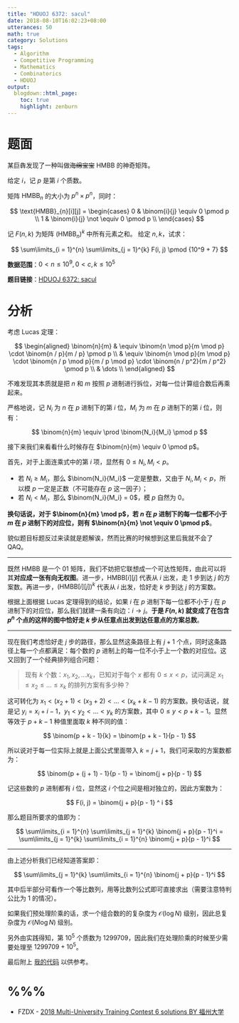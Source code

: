 ```yaml
---
title: "HDUOJ 6372: sacul"
date: 2018-08-10T16:02:23+08:00
utterances: 50
math: true
category: Solutions
tags: 
  - Algorithm
  - Competitive Programming
  - Mathematics
  - Combinatorics
  - HDUOJ
output:
  blogdown::html_page:
    toc: true
    highlight: zenburn
---
```


# 题面

某巨犇发现了一种叫做~~海绵宝宝~~ $\text{HMBB}$ 的神奇矩阵。

给定 $i$，记 $p$ 是第 $i$ 个质数。

矩阵 $\text{HMBB}_{n}$ 的大小为 $p^n \times p^n$，同时：

$$
\text{HMBB}_{n}[i][j] =
\begin{cases}
0 & \binom{i}{j} \equiv 0 \pmod p \\
1 & \binom{i}{j} \not \equiv 0 \pmod p \\
\end{cases}
$$

记 $F(n, k)$ 为矩阵 $(\text{HMBB}_n)^k$ 中所有元素之和。
给定 $n, k$，试求：

$$
\sum\limits_{i = 1}^{n} \sum\limits_{j = 1}^{k} F(i, j) \pmod {10^9 + 7}
$$

**数据范围**：$0 < n \le 10^9, 0 < c, k \le 10^5$

**题目链接**：[HDUOJ 6372: sacul](http://acm.hdu.edu.cn/showproblem.php?pid=6372)

# 分析

考虑 Lucas 定理：

$$
\begin{aligned}
\binom{n}{m} & \equiv \binom{n \mod p}{m \mod p} \cdot \binom{n / p}{m / p} \pmod p \\
 & \equiv \binom{n \mod p}{m \mod p} \cdot \binom{n / p \mod p}{m / p \mod p} \cdot \binom{n / p^2}{m / p^2} \pmod p \\
 & \dots \\
 \end{aligned}
$$

不难发现其本质就是把 $n$ 和 $m$ 按照 $p$ 进制进行拆位，对每一位计算组合数后再乘起来。

严格地说，记 $N_i$ 为 $n$ 在 $p$ 进制下的第 $i$ 位，$M_i$ 为 $m$ 在 $p$ 进制下的第 $i$ 位，则有：

$$
\binom{n}{m} \equiv \prod \binom{N_i}{M_i} \pmod p
$$

接下来我们来看看什么时候存在 $\binom{n}{m} \equiv 0 \pmod p$。

首先，对于上面连乘式中的第 $i$ 项，显然有 $0 \le N_i, M_i < p$。

- 若 $N_i \ge M_i$，那么 $\binom{N_i}{M_i}$ 一定是整数，又由于 $N_i, M_i < p$，所以模 $p$ 一定是正数（不可能存在 $p$ 这一因子）；
- 若 $N_i < M_i$，那么 $\binom{N_i}{M_i} = 0$，模 $p$ 自然为 $0$。

**换句话说，对于 $\binom{n}{m} \mod p$，若 $n$ 在 $p$ 进制下的每一位都不小于 $m$ 在 $p$ 进制下的对应位，则有 $\binom{n}{m} \not \equiv 0 \pmod p$**。

貌似题目标题反过来读就是题解诶，然而比赛的时候想到这里后我就不会了 QAQ。

---

既然 $\text{HMBB}$ 是一个 $01$ 矩阵，我们不妨把它联想成一个可达性矩阵，由此可以将其**对应成一张有向无权图**。进一步，$\text{HMBB}[i][j]$ 代表从 $i$ 出发，走 $1$ 步到达 $j$ 的方案数。再进一步，$(\text{HMBB}[i][j])^k$ 代表从 $i$ 出发，恰好走 $k$ 步到达 $j$ 的方案数。

根据上面根据 Lucas 定理得到的结论，如果 $i$ 在 $p$ 进制下每一位都不小于 $j$ 在 $p$ 进制下的对应位，那么我们就建一条有向边：$i \to j$。**于是 $F(n, k)$ 就变成了在包含 $p^n$ 个点的这样的图中恰好走 $k$ 步从任意点出发到达任意点的方案总数**。

---

现在我们考虑恰好走 $j$ 步的路径，那么显然这条路径上有 $j + 1$ 个点，同时这条路径上每一个点都满足：每个数的 $p$ 进制上的每一位不小于上一个数的对应位。这又回到了一个经典排列组合问题：

> 现有 $k$ 个数：$x_1, x_2, \dots x_k$，已知对于每个 $x$ 都有 $0 \le x < p$，试问满足 $x_1 \le x_2 \le \dots \le x_k$ 的排列方案有多少种？

这可转化为 $x_1 < (x_2 + 1) < (x_3 + 2) < \dots < (x_k + k - 1)$ 的方案数。换句话说，就是记 $y_i = x_i + i - 1$，$y_1 < y_2 < \dots < y_k$ 的方案数，其中 $0 \le y < p + k - 1$。显然等效于 $p + k - 1$ 种值里面取 $k$ 种不同的值：

$$
\binom{p + k - 1}{k} = \binom{p + k - 1}{p - 1}
$$

所以说对于每一位实际上就是上面公式里面带入 $k = j + 1$，我们可采取的方案数都为：

$$
\binom{p + (j + 1) - 1}{p - 1} = \binom{j + p}{p - 1}
$$

记这些数的 $p$ 进制都有 $i$ 位，显然这 $i$ 个位之间是相对独立的，因此方案数为：

$$
F(i, j) = \binom{j + p}{p - 1} ^ i
$$

那么题目所要求的值即为：

$$
\sum\limits_{i = 1}^{n} \sum\limits_{j = 1}^{k} \binom{j + p}{p - 1}^i = \sum\limits_{j = 1}^{k} \sum\limits_{i = 1}^{n} \binom{j + p}{p - 1}^i
$$

---

由上述分析我们已经知道答案即：

$$
\sum\limits_{j = 1}^{k} \sum\limits_{i = 1}^{n} \binom{j + p}{p - 1}^i
$$

其中后半部分可看作一个等比数列，用等比数列公式即可直接求出（需要注意特判公比为 $1$ 的情况）。

如果我们预处理阶乘的话，求一个组合数的的复杂度为 $\mathcal{O}(\log{N})$ 级别，因此总复杂度为 $\mathcal{O}(N\log{N})$ 级别。

另外由实践得知，第 $10^5$ 个质数为 $1299709$，因此我们在处理阶乘的时候至少需要处理至 $1299709 + 10^5$。

最后附上 [我的代码](https://github.com/codgician/Competitive-Programming/blob/master/HDUOJ/6372/combinatorics_lucas.cpp) 以供参考。

# %%%

- FZDX - [2018 Multi-University Training Contest 6 solutions BY 福州大学](http://bestcoder.hdu.edu.cn/blog/2018-multi-university-training-contest-6-solutions-by-%E7%A6%8F%E5%B7%9E%E5%A4%A7%E5%AD%A6/)